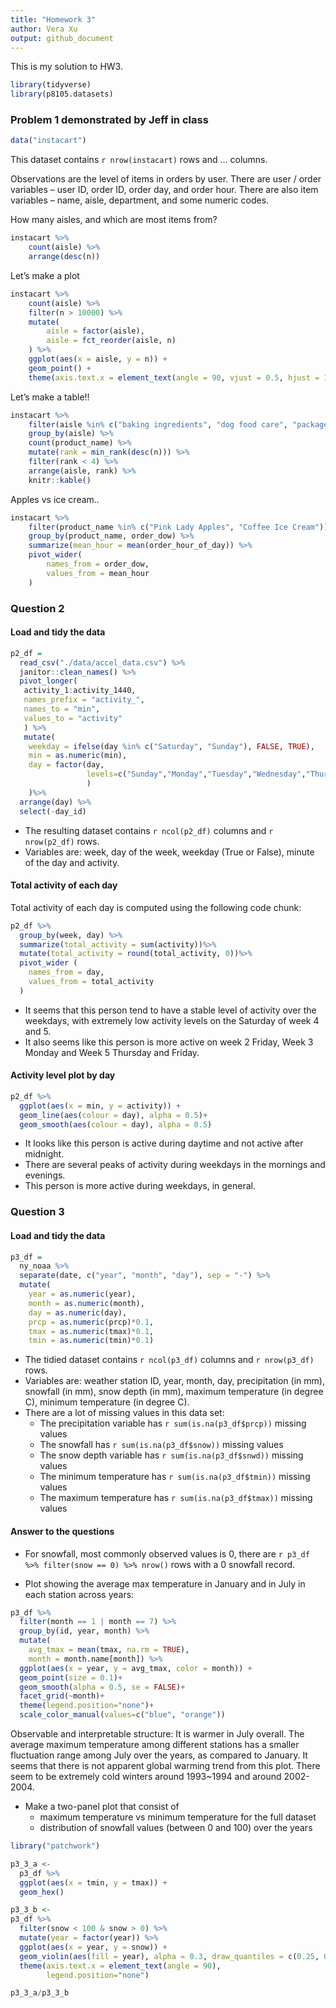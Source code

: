 ```yaml
---
title: "Homework 3"
author: Vera Xu
output: github_document
---
```


This is my solution to HW3.

```r
library(tidyverse)
library(p8105.datasets)
```


### Problem 1 demonstrated by Jeff in class

```r
data("instacart")
```

This dataset contains `r nrow(instacart)` rows and ... columns. 

Observations are the level of items in orders by user. There are user / order variables -- user ID, order ID, order day, and order hour. There are also item variables -- name, aisle, department, and some numeric codes. 

How many aisles, and which are most items from?

```r
instacart %>% 
	count(aisle) %>% 
	arrange(desc(n))
```


Let's make a plot

```r
instacart %>% 
	count(aisle) %>% 
	filter(n > 10000) %>% 
	mutate(
		aisle = factor(aisle),
		aisle = fct_reorder(aisle, n)
	) %>% 
	ggplot(aes(x = aisle, y = n)) + 
	geom_point() + 
	theme(axis.text.x = element_text(angle = 90, vjust = 0.5, hjust = 1))
```


Let's make a table!!

```r
instacart %>% 
	filter(aisle %in% c("baking ingredients", "dog food care", "packaged vegetables fruits")) %>% 
	group_by(aisle) %>% 
	count(product_name) %>% 
	mutate(rank = min_rank(desc(n))) %>% 
	filter(rank < 4) %>% 
	arrange(aisle, rank) %>% 
	knitr::kable()
```


Apples vs ice cream..

```r
instacart %>% 
	filter(product_name %in% c("Pink Lady Apples", "Coffee Ice Cream")) %>% 
	group_by(product_name, order_dow) %>% 
	summarize(mean_hour = mean(order_hour_of_day)) %>% 
	pivot_wider(
		names_from = order_dow,
		values_from = mean_hour
	)
```

### Question 2


#### Load and tidy the data

```r
p2_df = 
  read_csv("./data/accel_data.csv") %>%
  janitor::clean_names() %>%
  pivot_longer(
   activity_1:activity_1440,
   names_prefix = "activity_",
   names_to = "min",
   values_to = "activity"
   ) %>%
   mutate(
    weekday = ifelse(day %in% c("Saturday", "Sunday"), FALSE, TRUE),
    min = as.numeric(min),
    day = factor(day, 
                 levels=c("Sunday","Monday","Tuesday","Wednesday","Thursday","Friday","Saturday")
                 ) 
    )%>%
  arrange(day) %>%
  select(-day_id)
```

* The resulting dataset contains `r ncol(p2_df)` columns and `r nrow(p2_df)` rows.
* Variables are: week, day of the week, weekday (True or False), minute of the day and activity. 



#### Total activity of each day

Total activity of each day is computed using the following code chunk: 

```r
p2_df %>%
  group_by(week, day) %>% 
  summarize(total_activity = sum(activity))%>%
  mutate(total_activity = round(total_activity, 0))%>%
  pivot_wider (
    names_from = day,
    values_from = total_activity
  )
```

* It seems that this person tend to have a stable level of activity over the weekdays, with extremely low activity levels on the Saturday of week 4 and 5.
* It also seems like this person is more active on week 2 Friday, Week 3 Monday and Week 5 Thursday and Friday.



#### Activity level plot by day

```r
p2_df %>%
  ggplot(aes(x = min, y = activity)) + 
  geom_line(aes(colour = day), alpha = 0.5)+
  geom_smooth(aes(colour = day), alpha = 0.5)
```

* It looks like this person is active during daytime and not active after midnight.
* There are several peaks of activity during weekdays in the mornings and evenings.
* This person is more active during weekdays, in general.


### Question 3


#### Load and tidy the data

```r
p3_df =
  ny_noaa %>%
  separate(date, c("year", "month", "day"), sep = "-") %>%
  mutate(
    year = as.numeric(year),
    month = as.numeric(month),
    day = as.numeric(day),
    prcp = as.numeric(prcp)*0.1,
    tmax = as.numeric(tmax)*0.1,
    tmin = as.numeric(tmin)*0.1)
```

* The tidied dataset contains `r ncol(p3_df)` columns and `r nrow(p3_df)` rows.
* Variables are: weather station ID, year, month, day, precipitation (in mm), snowfall (in mm), snow depth (in mm), maximum temperature (in degree C), minimum temperature (in degree C). 
* There are a lot of missing values in this data set:
  * The precipitation variable has `r sum(is.na(p3_df$prcp))` missing values
  * The snowfall has `r sum(is.na(p3_df$snow))` missing values
  * The snow depth variable has `r sum(is.na(p3_df$snwd))` missing values
  * The minimum temperature has `r sum(is.na(p3_df$tmin))` missing values
  * The maximum temperature has `r sum(is.na(p3_df$tmax))` missing values

#### Answer to the questions

* For snowfall, most commonly observed values is 0, there are `r p3_df %>% filter(snow == 0) %>% nrow()` rows with a 0 snowfall record.

* Plot showing the average max temperature in January and in July in each station across years:

```r
p3_df %>%
  filter(month == 1 | month == 7) %>%
  group_by(id, year, month) %>%
  mutate(
    avg_tmax = mean(tmax, na.rm = TRUE),
    month = month.name[month]) %>%
  ggplot(aes(x = year, y = avg_tmax, color = month)) + 
  geom_point(size = 0.1)+
  geom_smooth(alpha = 0.5, se = FALSE)+
  facet_grid(~month)+
  theme(legend.position="none")+
  scale_color_manual(values=c("blue", "orange"))
```

Observable and interpretable structure: It is warmer in July overall. The average maximum temperature among different stations has a smaller fluctuation range among July over the years, as compared to January. It seems that there is not apparent global warming trend from this plot. There seem to be extremely cold winters around 1993~1994 and around 2002-2004.


* Make a two-panel plot that consist of
  * maximum temperature vs minimum temperature for the full dataset
  * distribution of snowfall values (between 0 and 100) over the years

```r
library("patchwork")

p3_3_a <- 
  p3_df %>% 
  ggplot(aes(x = tmin, y = tmax)) + 
  geom_hex()

p3_3_b <- 
p3_df %>% 
  filter(snow < 100 & snow > 0) %>%
  mutate(year = factor(year)) %>%
  ggplot(aes(x = year, y = snow)) + 
  geom_violin(aes(fill = year), alpha = 0.3, draw_quantiles = c(0.25, 0.5, 0.75))+
  theme(axis.text.x = element_text(angle = 90),
        legend.position="none")

p3_3_a/p3_3_b
```




